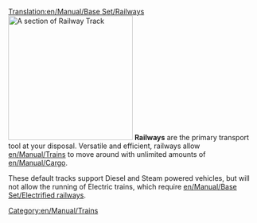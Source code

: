 [[Translation:en/Manual/Base Set/Railways]]
[[File:en/Manual/Base Set/Railway.png|right|250px|A section of Railway Track]]
'''Railways''' are the primary transport tool at your disposal. Versatile and efficient, railways allow [[en/Manual/Trains]] to move around with unlimited amounts of [[en/Manual/Cargo]].

These default tracks support Diesel and Steam powered vehicles, but will not allow the running of Electric trains, which require [[en/Manual/Base Set/Electrified railways]].

[[Category:en/Manual/Trains]]